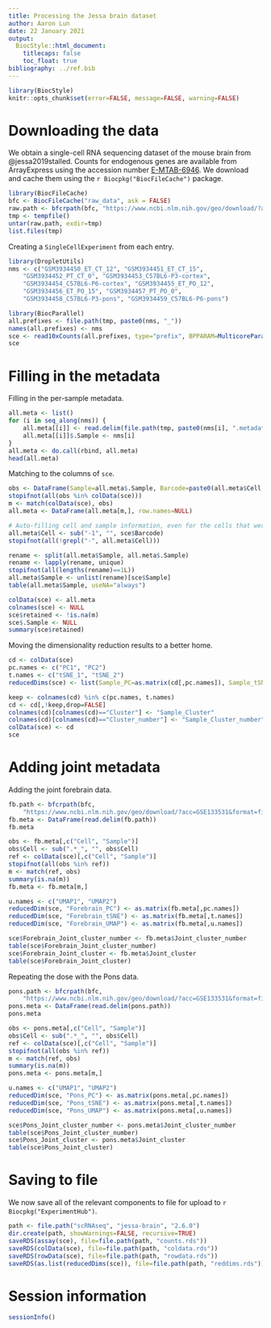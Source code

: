 ```yaml
---
title: Processing the Jessa brain dataset
author: Aaron Lun
date: 22 January 2021
output:
  BiocStyle::html_document:
    titlecaps: false
    toc_float: true
bibliography: ../ref.bib
---
```


```r
library(BiocStyle)
knitr::opts_chunk$set(error=FALSE, message=FALSE, warning=FALSE)
```

# Downloading the data

We obtain a single-cell RNA sequencing dataset of the mouse brain from @jessa2019stalled.
Counts for endogenous genes are available from ArrayExpress using the accession number [E-MTAB-6946](https://www.ebi.ac.uk/arrayexpress/experiments/E-MTAB-6946/).
We download and cache them using the `r Biocpkg("BiocFileCache")` package.

```r
library(BiocFileCache)
bfc <- BiocFileCache("raw_data", ask = FALSE)
raw.path <- bfcrpath(bfc, "https://www.ncbi.nlm.nih.gov/geo/download/?acc=GSE133531&format=file")
tmp <- tempfile()
untar(raw.path, exdir=tmp)
list.files(tmp)
```

Creating a `SingleCellExperiment` from each entry.

```r
library(DropletUtils)
nms <- c("GSM3934450_ET_CT_12", "GSM3934451_ET_CT_15",
    "GSM3934452_PT_CT_0", "GSM3934453_C57BL6-P3-cortex",
    "GSM3934454_C57BL6-P6-cortex", "GSM3934455_ET_PO_12",
    "GSM3934456_ET_PO_15", "GSM3934457_PT_PO_0",
    "GSM3934458_C57BL6-P3-pons", "GSM3934459_C57BL6-P6-pons")

library(BiocParallel)
all.prefixes <- file.path(tmp, paste0(nms, "_"))
names(all.prefixes) <- nms
sce <- read10xCounts(all.prefixes, type="prefix", BPPARAM=MulticoreParam())
sce
```

# Filling in the metadata

Filling in the per-sample metadata.

```r
all.meta <- list()
for (i in seq_along(nms)) {
    all.meta[[i]] <- read.delim(file.path(tmp, paste0(nms[i], ".metadata.tsv.gz")))
    all.meta[[i]]$.Sample <- nms[i]
}
all.meta <- do.call(rbind, all.meta)
head(all.meta)
```

Matching to the columns of `sce`.

```r
obs <- DataFrame(Sample=all.meta$.Sample, Barcode=paste0(all.meta$Cell, "-1"))
stopifnot(all(obs %in% colData(sce)))
m <- match(colData(sce), obs)
all.meta <- DataFrame(all.meta[m,], row.names=NULL)

# Auto-filling cell and sample information, even for the cells that weren't used.
all.meta$Cell <- sub("-1", "", sce$Barcode)
stopifnot(all(!grepl("-", all.meta$Cell)))

rename <- split(all.meta$Sample, all.meta$.Sample)
rename <- lapply(rename, unique)
stopifnot(all(lengths(rename)==1L))
all.meta$Sample <- unlist(rename)[sce$Sample]
table(all.meta$Sample, useNA="always")

colData(sce) <- all.meta
colnames(sce) <- NULL
sce$retained <- !is.na(m)
sce$.Sample <- NULL
summary(sce$retained)
```

Moving the dimensionality reduction results to a better home.

```r
cd <- colData(sce)
pc.names <- c("PC1", "PC2")
t.names <- c("tSNE_1", "tSNE_2")
reducedDims(sce) <- list(Sample_PC=as.matrix(cd[,pc.names]), Sample_tSNE=as.matrix(cd[,t.names]))

keep <- colnames(cd) %in% c(pc.names, t.names)
cd <- cd[,!keep,drop=FALSE]
colnames(cd)[colnames(cd)=="Cluster"] <- "Sample_Cluster"
colnames(cd)[colnames(cd)=="Cluster_number"] <- "Sample_Cluster_number"
colData(sce) <- cd
sce
```

# Adding joint metadata

Adding the joint forebrain data.

```r
fb.path <- bfcrpath(bfc, 
    "https://www.ncbi.nlm.nih.gov/geo/download/?acc=GSE133531&format=file&file=GSE133531%5FForebrain%5Fjoin%2E2D%2Etsv%2Egz")
fb.meta <- DataFrame(read.delim(fb.path))
fb.meta

obs <- fb.meta[,c("Cell", "Sample")]
obs$Cell <- sub(".*_", "", obs$Cell)
ref <- colData(sce)[,c("Cell", "Sample")]
stopifnot(all(obs %in% ref))
m <- match(ref, obs)
summary(is.na(m))
fb.meta <- fb.meta[m,]

u.names <- c("UMAP1", "UMAP2")
reducedDim(sce, "Forebrain_PC") <- as.matrix(fb.meta[,pc.names])
reducedDim(sce, "Forebrain_tSNE") <- as.matrix(fb.meta[,t.names])
reducedDim(sce, "Forebrain_UMAP") <- as.matrix(fb.meta[,u.names])

sce$Forebrain_Joint_cluster_number <- fb.meta$Joint_cluster_number
table(sce$Forebrain_Joint_cluster_number)
sce$Forebrain_Joint_cluster <- fb.meta$Joint_cluster
table(sce$Forebrain_Joint_cluster)
```

Repeating the dose with the Pons data.

```r
pons.path <- bfcrpath(bfc, 
    "https://www.ncbi.nlm.nih.gov/geo/download/?acc=GSE133531&format=file&file=GSE133531%5FPons%5Fjoin%2E2D%2Etsv%2Egz")
pons.meta <- DataFrame(read.delim(pons.path))
pons.meta

obs <- pons.meta[,c("Cell", "Sample")]
obs$Cell <- sub(".*_", "", obs$Cell)
ref <- colData(sce)[,c("Cell", "Sample")]
stopifnot(all(obs %in% ref))
m <- match(ref, obs)
summary(is.na(m))
pons.meta <- pons.meta[m,]

u.names <- c("UMAP1", "UMAP2")
reducedDim(sce, "Pons_PC") <- as.matrix(pons.meta[,pc.names])
reducedDim(sce, "Pons_tSNE") <- as.matrix(pons.meta[,t.names])
reducedDim(sce, "Pons_UMAP") <- as.matrix(pons.meta[,u.names])

sce$Pons_Joint_cluster_number <- pons.meta$Joint_cluster_number
table(sce$Pons_Joint_cluster_number)
sce$Pons_Joint_cluster <- pons.meta$Joint_cluster
table(sce$Pons_Joint_cluster)
```

# Saving to file

We now save all of the relevant components to file for upload to `r Biocpkg("ExperimentHub")`.

```r
path <- file.path("scRNAseq", "jessa-brain", "2.6.0")
dir.create(path, showWarnings=FALSE, recursive=TRUE)
saveRDS(assay(sce), file=file.path(path, "counts.rds"))
saveRDS(colData(sce), file=file.path(path, "coldata.rds"))
saveRDS(rowData(sce), file=file.path(path, "rowdata.rds"))
saveRDS(as.list(reducedDims(sce)), file=file.path(path, "reddims.rds"))
```

# Session information {-}

```r
sessionInfo()
```
